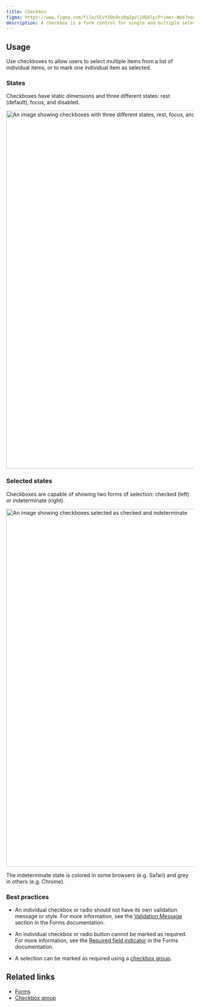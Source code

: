 ```yaml
---
title: Checkbox
figma: https://www.figma.com/file/GCvY3Qv8czRgZgvl1dG6lp/Primer-Web?node-id=15341%3A47574
description: A checkbox is a form control for single and multiple selections.
---
```



## Usage

Use checkboxes to allow users to select multiple items from a list of individual items, or to mark one individual item as selected.

### States

Checkboxes have static dimensions and three different states: rest (default), focus, and disabled.

<img
  width="960"
  alt="An image showing checkboxes with three different states, rest, focus, and disabled."
  src="https://user-images.githubusercontent.com/586552/204882576-5b698ce7-c471-4f4e-9f33-c861842f5743.png"
/>

### Selected states

Checkboxes are capable of showing two forms of selection: checked (left) or indeterminate (right).

<img
  width="960"
  alt="An image showing checkboxes selected as checked and indeterminate"
  src="https://user-images.githubusercontent.com/586552/204883614-01743d25-1f7d-4261-b59d-8dd7ceaf29d3.png"
/>
<Caption>The indeterminate state is colored in some browsers (e.g. Safari) and grey in others (e.g. Chrome).</Caption>

### Best practices

- An individual checkbox or radio should not have its own validation message or style. For more information, see the [Validation Message](../ui-patterns/forms#validation) section in the Forms documentation.

- An individual checkbox or radio button cannot be marked as required. For more information, see the [Required field indicator](../ui-patterns/forms/#required-field-indicator) in the Forms documentation.

- A selection can be marked as required using a [checkbox group](/components/checkbox-group).

## Related links

- [Forms](../ui-patterns/forms)
- [Checkbox group](/components/checkbox-group)
